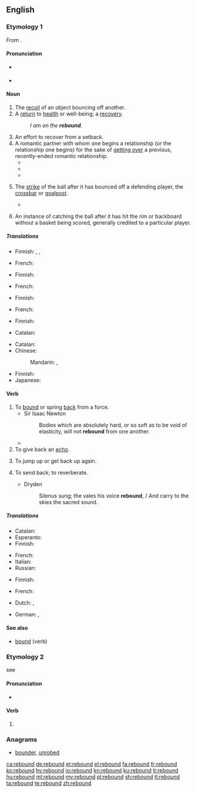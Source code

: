 ==English==

===Etymology 1===
From {{etyl|fro|en}} {{term|rebondir|lang=fro}}.

====Pronunciation====
* {{a|RP}} {{IPA|/ɹiˈbaʊnd/|lang=en}}
* {{a|US}} {{IPA|/ˈɹibaʊnd/|lang=en}}

====Noun====
{{en-noun}}

# The [[recoil]] of an object bouncing off another.
# A [[return]] to [[health]] or well-being; a [[recovery]].
#: ''I am on the '''rebound'''.''
# An effort to recover from a setback.
# A romantic partner with whom one begins a relationship (or the relationship one begins) for the sake of [[get over|getting over]] a previous, recently-ended romantic relationship.
#* {{quote-book|year=2008|title=Proceed with Caution: Life's a Journey|author=Craig Ainsworth|passage=What if she was a '''rebound''' after all and he didn't feel the same way for her anymore?|page=96|ISBN=1424186080}}
#* {{quote-book|year=2009|title=Nuthouse Love|author=Kenny Attaway|passage=Nika was dealt a terrible blow in finding she was a '''rebound''' and that Steve was still madly in love with his ex and that their love affair was sparked out of retaliation[.]|page=154|ISBN=1449044549}}
#* {{quote-book|year=2010|title=Sixty, Sex, & Tango: Confessions of a Beatnik Boomer|author=Joan Moran|passage=Sure, he was a '''rebound''', but he was a respectable '''rebound'''. Then, the '''rebound''' broke up with me.|page=43|ISBN=1450232817}}
# {{context|sports|lang=en}} The [[strike]] of the ball after it has bounced off a defending player, the [[crossbar]] or [[goalpost]].
#* {{quote-news
|year=2010
|date=December 28
|author=Kevin Darling
|title=West Brom 1 - 3 Blackburn
|work=BBC
|url=http://news.bbc.co.uk/sport1/hi/football/eng_prem/9308862.stm
|page=
|passage=The inevitable Baggies onslaught followed as substitute Simon Cox saw his strike excellently parried by keeper Bunn, with Cox heading the '''rebound''' down into the ground and agonisingly over the bar. }}
# {{context|basketball|lang=en}} An instance of catching the ball after it has hit the rim or backboard without a basket being scored, generally credited to a particular player.

=====Translations=====
{{trans-top|recoil of an object bouncing off another}}
* Finnish: {{t|fi|kimpoaminen}}, {{t|fi|pomppaaminen}}, {{t|fi|pomppu}}
{{trans-mid}}
* French: {{t+|fr|rebond|m}}
{{trans-bottom}}

{{trans-top|return to health}}
* Finnish: {{t+|fi|toipuminen}}
{{trans-mid}}
* French: {{t+|fr|guérison|f}}
{{trans-bottom}}

{{trans-top|effort to recover from a setback}}
* Finnish: {{t+|fi|toipuminen}}
{{trans-mid}}
* French: {{t+|fr|rétablissement|m}}
{{trans-bottom}}

{{trans-top|romantic partner, for the sake of recovery}}
* Finnish: {{t+|fi|lohdutuspalkinto}}
{{trans-mid}}
{{trans-bottom}}

{{trans-top|the strike of the ball}}
* Catalan: {{t+|ca|rebot|m}}
{{trans-mid}}
{{trans-bottom}}

{{trans-top|in basketball}}
* Catalan: {{t+|ca|rebot|m}}
* Chinese:
*: Mandarin: {{t+|cmn|籃板球|sc=Hani}}, {{t|cmn|篮板球|tr=lánbǎnqiú|sc=Hani}}
{{trans-mid}}
* Finnish: {{t|fi|levypallo}}
* Japanese: {{t|ja|リバウンド|tr=ribaundo}}
{{trans-bottom}}

====Verb====
{{en-verb}}

# To [[bound]] or spring [[back]] from a force.
#* Sir Isaac Newton
#*: Bodies which are absolutely hard, or so soft as to be void of elasticity, will not '''rebound''' from one another.
#* {{quote-news
|year=2012
|date=August 23
|author=Alasdair Lamont
|title=Hearts 0-1 Liverpool
|work=BBC Sport
|url=http://www.bbc.co.uk/sport/0/football/19279553
|page=
|passage=Martin Kelly fired in a dangerous cross and the Hearts defender looked on in horror as the ball '''rebounded''' off him and into the net.}}
# To give back an [[echo]].
#: {{rfquotek|T. Warton}}
# {{context|figuratively|lang=en}} To jump up or get back up again.
#: {{rfquotek|Alexander Pope}}
# {{context|transitive|lang=en}} To send back; to reverberate.
#* Dryden
#*: Silenus sung; the vales his voice '''rebound''', / And carry to the skies the sacred sound.

=====Translations=====
{{trans-top|To bound or spring back from a force}}
* Catalan: {{t+|ca|rebotre}}
* Esperanto: {{t|eo|resalti}}
* Finnish: {{t|fi|kimmota}}
{{trans-mid}}
* French: {{t+|fr|rebondir}}
* Italian: {{t|it|rimbalzare}}
* Russian: {{t+|ru|отскакивать|sc=Cyrl}}
{{trans-bottom}}

{{trans-top|To jump up or get back up again}}
* Finnish: {{t|fi|ponnahtaa}}
{{trans-mid}}
* French: {{t+|fr|rebondir}}
{{trans-bottom}}

{{checktrans-top}}
* Dutch: {{t-check|nl|terugspringen}}, {{t-check|nl|stuiteren}}
{{trans-mid}}
* German: {{t-check|de|abprallen}}, {{t-check|de|sich erholen}}
{{trans-bottom}}

====See also====
* [[bound]] (verb)

===Etymology 2===
see {{term|rebind|lang=en}}

====Pronunciation====
* {{IPA|/ˈɹibɑʊnd/|lang=en}}

====Verb====
{{head|en|verb form}}

# {{en-past of|rebind}}

===Anagrams===
* [[bounder#English|bounder]], [[unrobed#English|unrobed]]

[[ca:rebound]]
[[de:rebound]]
[[et:rebound]]
[[el:rebound]]
[[fa:rebound]]
[[fr:rebound]]
[[ko:rebound]]
[[hy:rebound]]
[[io:rebound]]
[[kn:rebound]]
[[ku:rebound]]
[[lt:rebound]]
[[hu:rebound]]
[[ml:rebound]]
[[my:rebound]]
[[pl:rebound]]
[[sh:rebound]]
[[tl:rebound]]
[[ta:rebound]]
[[te:rebound]]
[[zh:rebound]]